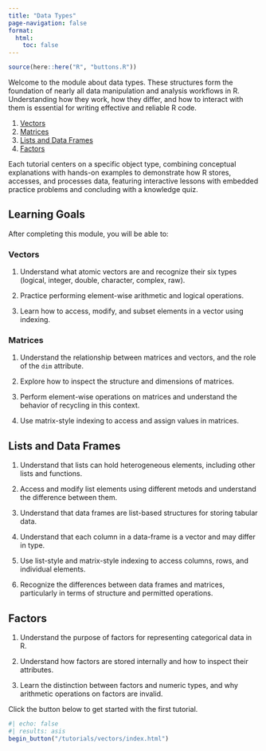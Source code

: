 ```yaml
---
title: "Data Types"
page-navigation: false
format:
  html: 
    toc: false
---
```


```r
source(here::here("R", "buttons.R"))
```

Welcome to the module about data types. These structures form the foundation of nearly all data manipulation and analysis workflows in R. Understanding how they work, how they differ, and how to interact with them is essential for writing effective and reliable R code.

1. [Vectors](/tutorials/vectors/index.qmd)
2. [Matrices](/tutorials/matrices/index.qmd)
3. [Lists and Data Frames](/tutorials/list_df/index.qmd)
4. [Factors](/tutorials/factors/index.qmd)

Each tutorial centers on a specific object type, combining conceptual explanations with hands-on examples to demonstrate how R stores, accesses, and processes data, featuring interactive lessons with embedded practice problems and concluding with a knowledge quiz.

## Learning Goals

After completing this module, you will be able to:

### Vectors

1. Understand what atomic vectors are and recognize their six types (logical, integer, double, character, complex, raw).

2. Practice performing element-wise arithmetic and logical operations.

3. Learn how to access, modify, and subset elements in a vector using indexing.

### Matrices

1. Understand the relationship between matrices and vectors, and the role of the `dim` attribute.

2. Explore how to inspect the structure and dimensions of matrices.

3. Perform element-wise operations on matrices and understand the behavior of recycling in this context.

4. Use matrix-style indexing to access and assign values in matrices.

## Lists and Data Frames

1. Understand that lists can hold heterogeneous elements, including other lists and functions.

2. Access and modify list elements using different metods and understand the difference between them.

3. Understand that data frames are list-based structures for storing tabular data.

4. Understand that each column in a data-frame is a vector and may differ in type.

5. Use list-style and matrix-style indexing to access columns, rows, and individual elements.

6. Recognize the differences between data frames and matrices, particularly in terms of structure and permitted operations.

## Factors

1. Understand the purpose of factors for representing categorical data in R.

2. Understand how factors are stored internally and how to inspect their attributes.

3. Learn the distinction between factors and numeric types, and why arithmetic operations on factors are invalid.

Click the button below to get started with the first tutorial.

```r
#| echo: false
#| results: asis
begin_button("/tutorials/vectors/index.html")
```
